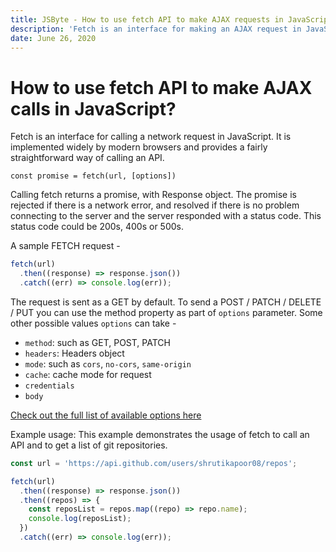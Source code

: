 ```yaml
---
title: JSByte - How to use fetch API to make AJAX requests in JavaScript?
description: 'Fetch is an interface for making an AJAX request in JavaScript. It is implemented widely by modern browsers and is used for calling an API.'
date: June 26, 2020
---
```


# How to use fetch API to make AJAX calls in JavaScript?

Fetch is an interface for calling a network request in JavaScript. It is implemented widely by modern browsers and provides a fairly straightforward way of calling an API.

```
const promise = fetch(url, [options])

```

Calling fetch returns a promise, with Response object. The promise is rejected if there is a network error, and resolved if there is no problem connecting to the server and the server responded with a status code. This status code could be 200s, 400s or 500s.

A sample FETCH request -

```javascript
fetch(url)
  .then((response) => response.json())
  .catch((err) => console.log(err));
```

The request is sent as a GET by default. To send a POST / PATCH / DELETE / PUT you can use the method property as part of `options` parameter. Some other possible values `options` can take -

- `method`: such as GET, POST, PATCH
- `headers`: Headers object
- `mode`: such as `cors`, `no-cors`, `same-origin`
- `cache`: cache mode for request
- `credentials`
- `body`

[Check out the full list of available options here]('https://developer.mozilla.org/en-US/docs/Web/API/WindowOrWorkerGlobalScope/fetch')

Example usage:
This example demonstrates the usage of fetch to call an API and to get a list of git repositories.

```javascript
const url = 'https://api.github.com/users/shrutikapoor08/repos';

fetch(url)
  .then((response) => response.json())
  .then((repos) => {
    const reposList = repos.map((repo) => repo.name);
    console.log(reposList);
  })
  .catch((err) => console.log(err));
```
